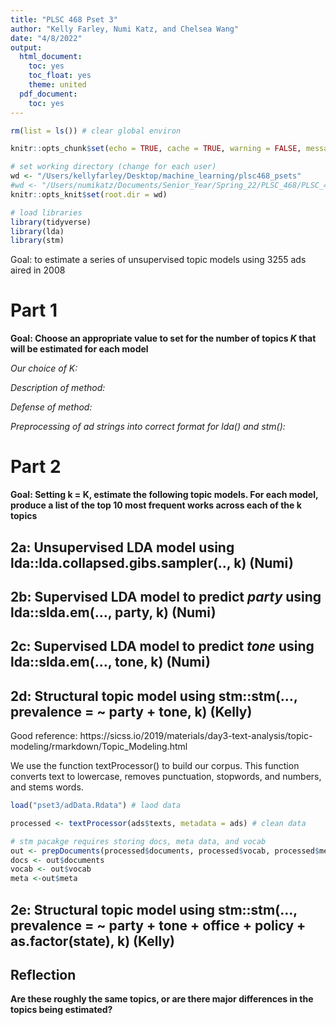 ```yaml
---
title: "PLSC 468 Pset 3"
author: "Kelly Farley, Numi Katz, and Chelsea Wang"
date: "4/8/2022"
output:
  html_document:
    toc: yes
    toc_float: yes
    theme: united
  pdf_document:
    toc: yes
---
```


```r
rm(list = ls()) # clear global environ

knitr::opts_chunk$set(echo = TRUE, cache = TRUE, warning = FALSE, message = FALSE)

# set working directory (change for each user)
wd <- "/Users/kellyfarley/Desktop/machine_learning/plsc468_psets"
#wd <- "/Users/numikatz/Documents/Senior_Year/Spring_22/PLSC_468/PLSC_468/plsc468_psets"
knitr::opts_knit$set(root.dir = wd)

# load libraries
library(tidyverse)
library(lda)
library(stm)
```

Goal: to estimate a series of unsupervised topic models using 3255 ads aired in 2008

# Part 1

**Goal: Choose an appropriate value to set for the number of topics *K* that will be estimated for each model**

*Our choice of K:*

*Description of method:*

*Defense of method:*

*Preprocessing of ad strings into correct format for lda() and stm():*

# Part 2

**Goal: Setting k = K, estimate the following topic models. For each model, produce a list of the top 10 most frequent works across each of the k topics**

## 2a: Unsupervised LDA model using lda::lda.collapsed.gibs.sampler(.., k) (Numi)

## 2b: Supervised LDA model to predict *party* using lda::slda.em(..., party, k) (Numi)

## 2c: Supervised LDA model to predict *tone* using lda::slda.em(..., tone, k) (Numi)

## 2d: Structural topic model using stm::stm(..., prevalence = ~ party + tone, k) (Kelly)

Good reference: https://sicss.io/2019/materials/day3-text-analysis/topic-modeling/rmarkdown/Topic_Modeling.html

We use the function textProcessor() to build our corpus. This function converts text to lowercase, removes punctuation, stopwords, and numbers, and stems words.

```r
load("pset3/adData.Rdata") # laod data

processed <- textProcessor(ads$texts, metadata = ads) # clean data

# stm pacakge requires storing docs, meta data, and vocab
out <- prepDocuments(processed$documents, processed$vocab, processed$meta) # eliminates very common and very rare terms
docs <- out$documents
vocab <- out$vocab
meta <-out$meta
```

## 2e: Structural topic model using stm::stm(..., prevalence = ~ party + tone + office + policy + as.factor(state), k) (Kelly)

## Reflection

**Are these roughly the same topics, or are there major differences in the topics being estimated?**